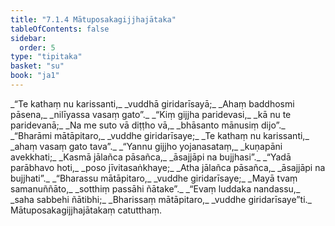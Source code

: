 ```yaml
---
title: "7.1.4 Mātuposakagijjhajātaka"
tableOfContents: false
sidebar:
  order: 5
type: "tipitaka"
basket: "su"
book: "ja1"
---
```



<DynamicBreadcrumb />

<Division number="22" book="ja1">

<Paragraph number="1509" type="verses" book="ja1">
_“Te kathaṃ nu karissanti,_  
_vuddhā giridarīsayā;_  
_Ahaṃ baddhosmi pāsena,_  
_nilīyassa vasaṃ gato”._  

</Paragraph>

</Division>
<Division number="23" book="ja1">

<Paragraph number="1510" type="verses" book="ja1">
_“Kiṃ gijjha paridevasi,_  
_kā nu te paridevanā;_  
_Na me suto vā diṭṭho vā,_  
_bhāsanto mānusiṃ dijo”._  

</Paragraph>

</Division>
<Division number="24" book="ja1">

<Paragraph number="1511" type="verses" book="ja1">
_“Bharāmi mātāpitaro,_  
_vuddhe giridarīsaye;_  
_Te kathaṃ nu karissanti,_  
_ahaṃ vasaṃ gato tava”._  

</Paragraph>

</Division>
<Division number="25" book="ja1">

<Paragraph number="1512" type="verses" book="ja1">
_“Yannu gijjho yojanasataṃ,_  
_kuṇapāni avekkhati;_  
_Kasmā jālañca pāsañca,_  
_āsajjāpi na bujjhasi”._  

</Paragraph>

</Division>
<Division number="26" book="ja1">

<Paragraph number="1513" type="verses" book="ja1">
_“Yadā parābhavo hoti,_  
_poso jīvitasaṅkhaye;_  
_Atha jālañca pāsañca,_  
_āsajjāpi na bujjhati”._  

</Paragraph>

</Division>
<Division number="27" book="ja1">

<Paragraph number="1514" type="verses" book="ja1">
_“Bharassu mātāpitaro,_  
_vuddhe giridarīsaye;_  
_Mayā tvaṃ samanuññāto,_  
_sotthiṃ passāhi ñātake”._  

</Paragraph>

</Division>
<Division number="28" book="ja1">

<Paragraph number="1515" type="verses" book="ja1">
_“Evaṃ luddaka nandassu,_  
_saha sabbehi ñātibhi;_  
_Bharissaṃ mātāpitaro,_  
_vuddhe giridarīsaye”ti._  


</Paragraph>
</Division>

<Paragraph number="1516" type="center" book="ja1">
Mātuposakagijjhajātakaṃ catutthaṃ.
</Paragraph>